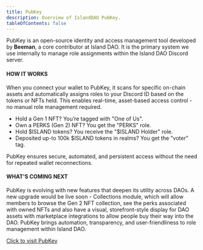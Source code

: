 ```yaml
---
title: PubKey
description: Overview of IslandDAO PubKey.
tableOfContents: false
---
```


PubKey is an open-source identity and access management tool developed by **Beeman**, a core contributor at Island DAO. It is the primary system we use internally to manage role assignments within the Island DAO Discord server.

#### HOW IT WORKS

When you connect your wallet to PubKey, it scans for specific on-chain assets and automatically assigns roles to your Discord ID based on the tokens or NFTs held. This enables real-time, asset-based access control - no manual role management required.

- Hold a Gen 1 NFT? You’re tagged with "One of Us".
- Own a PERKS (Gen 2) NFT? You get the "PERKS" role.
- Hold $ISLAND tokens? You receive the "$ISLAND Holder" role.
- Deposited up-to 100k $ISLAND tokens in realms? You get the "voter" tag.

PubKey ensures secure, automated, and persistent access without the need for repeated wallet reconnections.

#### WHAT'S COMING NEXT

PubKey is evolving with new features that deepen its utility across DAOs. A new upgrade would be live soon - Collections module, which will allow members to browse the Gen 2 NFT collection, see the perks associated with owned NFTs and also have a visual, storefront-style display for DAO assets with marketplace integrations to allow people buy their way into the DAO. PubKey brings automation, transparency, and user-friendliness to role management within Island DAO.

[Click to visit PubKey](https://pubkey.islanddao.org/login)
